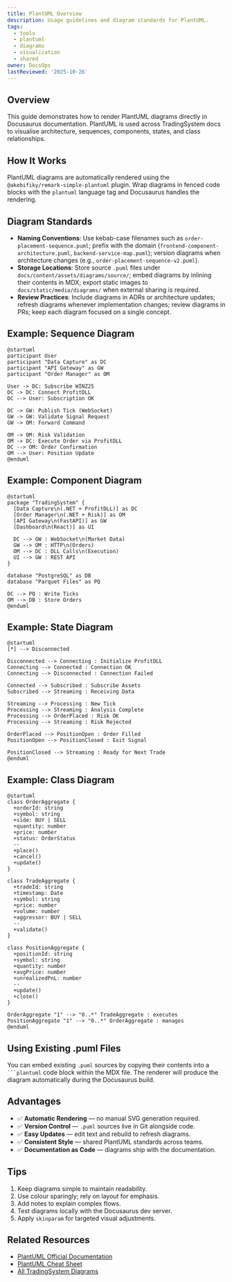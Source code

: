 ```yaml
---
title: PlantUML Overview
description: Usage guidelines and diagram standards for PlantUML.
tags:
  - tools
  - plantuml
  - diagrams
  - visualization
  - shared
owner: DocsOps
lastReviewed: '2025-10-26'
---
```

## Overview

This guide demonstrates how to render PlantUML diagrams directly in Docusaurus documentation. PlantUML is used across TradingSystem docs to visualise architecture, sequences, components, states, and class relationships.

## How It Works

PlantUML diagrams are automatically rendered using the `@akebifiky/remark-simple-plantuml` plugin. Wrap diagrams in fenced code blocks with the `plantuml` language tag and Docusaurus handles the rendering.

## Diagram Standards

- **Naming Conventions**: Use kebab-case filenames such as `order-placement-sequence.puml`; prefix with the domain (`frontend-component-architecture.puml`, `backend-service-map.puml`); version diagrams when architecture changes (e.g., `order-placement-sequence-v2.puml`).
- **Storage Locations**: Store source `.puml` files under `docs/content/assets/diagrams/source/`; embed diagrams by inlining their contents in MDX; export static images to `docs/static/media/diagrams/` when external sharing is required.
- **Review Practices**: Include diagrams in ADRs or architecture updates; refresh diagrams whenever implementation changes; review diagrams in PRs; keep each diagram focused on a single concept.

## Example: Sequence Diagram

```plantuml
@startuml
participant User
participant "Data Capture" as DC
participant "API Gateway" as GW
participant "Order Manager" as OM

User -> DC: Subscribe WINZ25
DC -> DC: Connect ProfitDLL
DC --> User: Subscription OK

DC -> GW: Publish Tick (WebSocket)
GW -> GW: Validate Signal Request
GW -> OM: Forward Command

OM -> OM: Risk Validation
OM -> DC: Execute Order via ProfitDLL
DC --> OM: Order Confirmation
OM --> User: Position Update
@enduml
```

## Example: Component Diagram

```plantuml
@startuml
package "TradingSystem" {
  [Data Capture\n(.NET + ProfitDLL)] as DC
  [Order Manager\n(.NET + Risk)] as OM
  [API Gateway\n(FastAPI)] as GW
  [Dashboard\n(React)] as UI

  DC --> GW : WebSocket\n(Market Data)
  GW --> OM : HTTP\n(Orders)
  OM --> DC : DLL Calls\n(Execution)
  UI --> GW : REST API
}

database "PostgreSQL" as DB
database "Parquet Files" as PQ

DC --> PQ : Write Ticks
OM --> DB : Store Orders
@enduml
```

## Example: State Diagram

```plantuml
@startuml
[*] --> Disconnected

Disconnected --> Connecting : Initialize ProfitDLL
Connecting --> Connected : Connection OK
Connecting --> Disconnected : Connection Failed

Connected --> Subscribed : Subscribe Assets
Subscribed --> Streaming : Receiving Data

Streaming --> Processing : New Tick
Processing --> Streaming : Analysis Complete
Processing --> OrderPlaced : Risk OK
Processing --> Streaming : Risk Rejected

OrderPlaced --> PositionOpen : Order Filled
PositionOpen --> PositionClosed : Exit Signal

PositionClosed --> Streaming : Ready for Next Trade
@enduml
```

## Example: Class Diagram

```plantuml
@startuml
class OrderAggregate {
  +orderId: string
  +symbol: string
  +side: BUY | SELL
  +quantity: number
  +price: number
  +status: OrderStatus
  --
  +place()
  +cancel()
  +update()
}

class TradeAggregate {
  +tradeId: string
  +timestamp: Date
  +symbol: string
  +price: number
  +volume: number
  +aggressor: BUY | SELL
  --
  +validate()
}

class PositionAggregate {
  +positionId: string
  +symbol: string
  +quantity: number
  +avgPrice: number
  +unrealizedPnL: number
  --
  +update()
  +close()
}

OrderAggregate "1" --> "0..*" TradeAggregate : executes
PositionAggregate "1" --> "0..*" OrderAggregate : manages
@enduml
```

## Using Existing .puml Files

You can embed existing `.puml` sources by copying their contents into a ` ```plantuml ` code block within the MDX file. The renderer will produce the diagram automatically during the Docusaurus build.

## Advantages

- ✅ **Automatic Rendering** — no manual SVG generation required.
- ✅ **Version Control** — `.puml` sources live in Git alongside code.
- ✅ **Easy Updates** — edit text and rebuild to refresh diagrams.
- ✅ **Consistent Style** — shared PlantUML standards across teams.
- ✅ **Documentation as Code** — diagrams ship with the documentation.

## Tips

1. Keep diagrams simple to maintain readability.
2. Use colour sparingly; rely on layout for emphasis.
3. Add notes to explain complex flows.
4. Test diagrams locally with the Docusaurus dev server.
5. Apply `skinparam` for targeted visual adjustments.

## Related Resources

- [PlantUML Official Documentation](https://plantuml.com/)
- [PlantUML Cheat Sheet](https://plantuml.com/guide)
- [All TradingSystem Diagrams](/diagrams)
